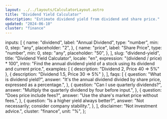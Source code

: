 ```yaml
---
layout: ../../layouts/CalculatorLayout.astro
title: "Dividend Yield Calculator"
description: "Estimate dividend yield from dividend and share price."
updated: "2024-06-10"
cluster: "finance"
---
```



  inputs: [
    {
      name: "dividend",
      label: "Annual Dividend",
      type: "number",
      min: 0,
      step: "any",
      placeholder: "2",
    },
    {
      name: "price",
      label: "Share Price",
      type: "number",
      min: 0,
      step: "any",
      placeholder: "50",
    },
  ],
  slug: "dividend-yield",
  title: "Dividend Yield Calculator",
  locale: "en",
  expression: "(dividend / price) * 100",
  intro:
    "Find the annual dividend yield of a stock using its dividend and current price.",
  examples: [
    { description: "Dividend 2, Price 40 ⇒ 5%" },
    { description: "Dividend 1.5, Price 30 ⇒ 5%" },
  ],
  faqs: [
    {
      question: "What is dividend yield?",
      answer:
        "It's the annual dividend divided by share price, expressed as a percentage.",
    },
    {
      question: "Can I use quarterly dividends?",
      answer: "Multiply the quarterly dividend by four before input.",
    },
    {
      question: "Does price include fees?",
      answer: "Use the share's market price without fees.",
    },
    {
      question: "Is a higher yield always better?",
      answer: "Not necessarily; consider company stability.",
    },
  ],
  disclaimer: "Not investment advice.",
  cluster: "finance",
  unit: "%",
};

<Calculator schema={schema} />
